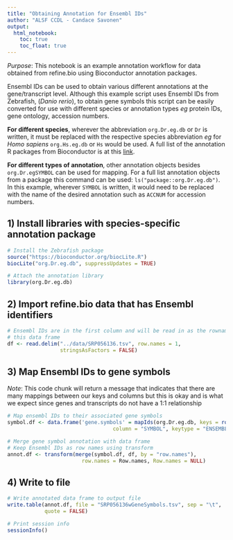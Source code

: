 ```yaml
---
title: "Obtaining Annotation for Ensembl IDs"
author: "ALSF CCDL - Candace Savonen"
output:   
  html_notebook: 
    toc: true
    toc_float: true
---
```


*Purpose*: This notebook is an example annotation workflow for data obtained from refine.bio
using Bioconductor annotation packages.

Ensembl IDs can be used to obtain various different annotations at the 
gene/transcript level.
Although this example script uses Ensembl IDs from Zebrafish, (<i>Danio rerio</i>),
to obtain gene symbols this script can be easily converted for use with different 
species or annotation types <i>eg</i> protein IDs, gene ontology, accession 
numbers. 

<b>For different species</b>, wherever the abbreviation `org.Dr.eg.db` or `Dr` is 
written, it must be replaced with the respective species abbreviation <i>eg</i>
for<i> Homo sapiens</i> `org.Hs.eg.db` or `Hs` would be used.
A full list of the annotation R packages from Bioconductor is at this 
<a href="http://bioconductor.org/packages/release/data/annotation"> link</a>.

<b>For different types of annotation</b>, other annotation objects besides
`org.Dr.egSYMBOL` can be used for mapping.
For a full list annotation objects from a package this command can be used: 
`ls("package::org.Dr.eg.db")`. 
In this example, wherever `SYMBOL` is written, it would need to be replaced 
with the name of the desired annotation such as `ACCNUM` for accession numbers.

## 1) Install libraries with species-specific annotation package
```r
# Install the Zebrafish package
source("https://bioconductor.org/biocLite.R")
biocLite("org.Dr.eg.db", suppressUpdates = TRUE)

# Attach the annotation library 
library(org.Dr.eg.db)
```

## 2) Import refine.bio data that has Ensembl identifiers
```r
# Ensembl IDs are in the first column and will be read in as the rownames for 
# this data frame
df <- read.delim("../data/SRP056136.tsv", row.names = 1, 
                 stringsAsFactors = FALSE)
```

## 3) Map Ensembl IDs to gene symbols
*Note*: This code chunk will return a message that indicates that there are many
mappings between our keys and columns but this is okay and is what we expect 
since genes and transcripts do not have a 1:1 relationship
```r
# Map ensembl IDs to their associated gene symbols
symbol.df <- data.frame('gene.symbols' = mapIds(org.Dr.eg.db, keys = rownames(df), 
                                  column = "SYMBOL", keytype = "ENSEMBL"))

# Merge gene symbol annotation with data frame
# Keep Ensembl IDs as row names using transform
annot.df <- transform(merge(symbol.df, df, by = "row.names"),
                        row.names = Row.names, Row.names = NULL)
```

## 4) Write to file
```r
# Write annotated data frame to output file
write.table(annot.df, file = "SRP056136wGeneSymbols.tsv", sep = "\t",
            quote = FALSE)
```

```r
# Print session info 
sessionInfo()
```
